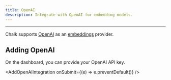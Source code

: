 ```yaml
---
title: OpenAI
description: Integrate with OpenAI for embedding models.
---
```



---

Chalk supports [OpenAI](https://openai.com/product) as an [embeddings](/docs/embeddings#openai) provider.

## Adding OpenAI

On the dashboard, you can provide your OpenAI API key.

<AddOpenAIIntegration onSubmit={(e) => e.preventDefault()} />
